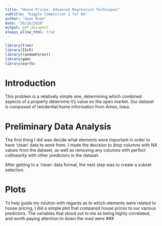 ```yaml
---
title: "House Prices: Advanced Regression Techniques"
subtitle: "Kaggle Compeition 1 for DA"
author: "Sean Duan"
date: "10/26/2020"
output: pdf_document
always_allow_html: true
---
```


```r
library(tree)
library(ISLR)
library(randomForest)
library(gbm)
library(earth)

```

# Introduction
This problem is a relatively simple one, determining which combined aspects of a property determine it's value on the open market. Our dataset is composed of residential home information from Ames, Iowa. 

# Preliminary Data Analysis
The first thing I did was decide what elements were important in order to have 'clean' data to work from. I made the decision to drop columns with NA values from the dataset, as well as removing any columns with perfect collinearity with other predictors in the dataset. 

After getting to a 'clean' data format, the next step was to create a subset selection.

# Plots
To help guide my intution with regards as to which elements were related to house pricing, I did a simple plot that compared house prices to our various predictors. The variables that stood out to me as being highly correlated, and worth paying attention to down the road were ###